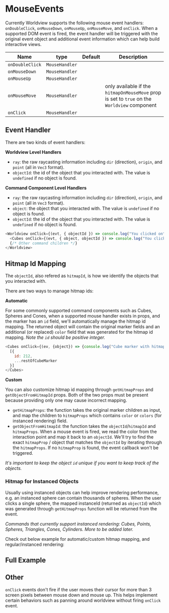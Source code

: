 
# MouseEvents

Currently Worldview supports the following mouse event handlers: `onDoubleClick`, `onMouseDown`, `onMouseUp`, `onMouseMove`, and `onClick`. When a supported DOM event is fired, the event handler will be triggered with the original event object and additional event information which can help build interactive views.

| Name            | type           | Default | Description                                                                                  |
| --------------- | -------------- | ------- | -------------------------------------------------------------------------------------------- |
| `onDoubleClick` | `MouseHandler` |         |                                                                                              |
| `onMouseDown`   | `MouseHandler` |         |                                                                                              |
| `onMouseUp`     | `MouseHandler` |         |                                                                                              |
| `onMouseMove`   | `MouseHandler` |         | only available if the `hitmapOnMouseMove` prop is set to `true` on the `Worldview` component |
| `onClick`       | `MouseHandler` |         |                                                                                              |

## Event Handler

There are two kinds of event handlers:

**Worldview Level Handlers**

- `ray`: the raw raycasting information including `dir` (direction), `origin`, and `point` (all in `Vec3` format).
- `objectId`: the id of the object that you interacted with. The value is `undefined` if no object is found.

**Command Component Level Handlers**

- `ray`: the raw raycasting information including `dir` (direction), `origin`, and `point` (all in `Vec3` format).
- `object`: the object that you interacted with. The value is `undefined` if no object is found.
- `objectId`: the id of the object that you interacted with. The value is `undefined` if no object is found.

```js
<Worldview onClick={(evt, { objectId }) => console.log("You clicked on", objectId)}>
  <Cubes onClick={(evt, { object, objectId }) => console.log("You clicked on", objectId)}>{cubes}</Cubes>
  {/* Other command children */}
</Worldview>
```

## Hitmap Id Mapping

The `objectId`, also refered as `hitmapId`, is how we identify the objects that you interacted with.

There are two ways to manage hitmap ids:

**Automatic**

For some commonly supported command components such as Cubes, Spheres and Cones, when a supported mouse handler exists in props, and the marker has an `id` field, we'll automatically manage the hitmap id mapping. The returned object will contain the original marker fields and an additional (or replaced) `color` field that was generated for the hitmap id mapping. _Note the `id` should be positive integer._

```js
<Cubes onClick={(ev, {object}) => {console.log("Cube marker with hitmap color field", object)}}>
  [{
    id: 212,
    ...restOfCubeMarker
  }]
</Cubes>
```

**Custom**

You can also customize hitmap id mapping through `getHitmapProps` and `getObjectFromHitmapId` props. Both of the two props must be present because providing only one may cause incorrect mapping.

- `getHitmapProps`: the function takes the original marker children as input, and map the children to `hitmapProps` which contains `color` or `colors` (for instanced rendering) field.
- `getObjectFromHitmapId`: the function takes the `objectId`/`hitmapId` and `hitmapProps`. When a mouse event is fired, we read the color from the interaction point and map it back to an `objectId`. We'll try to find the exact `hitmapProp` / object that matches the `objectId` by iterating through the `hitmapProps`. If no `hitmapProp` is found, the event callback won't be triggered.

_It's important to keep the object `id` unique if you want to keep track of the objects._

### Hitmap for Instanced Objects

Usually using instanced objects can help improve rendering performance, e.g. an instanced sphere can contain thousands of spheres. When the user clicks a single sphere, the mapped instanceId (returned as `objectId`) which was generated through `getHitmapProps` function will be returned from the event.

_Commands that currently support instanced rendering: Cubes, Points, Spheres, Triangles, Cones, Cylinders. More to be added later._

Check out below example for automatic/custom hitmap mapping, and regular/instanced rendering:

<MouseEventsInstanced />

## Full Example

<MouseEvents />

## Other

`onClick` events don't fire if the user moves their cursor for more than 3 screen pixels between mouse down and mouse up. This helps implement certain behaviors such as panning around worldview without firing `onClick` event.

